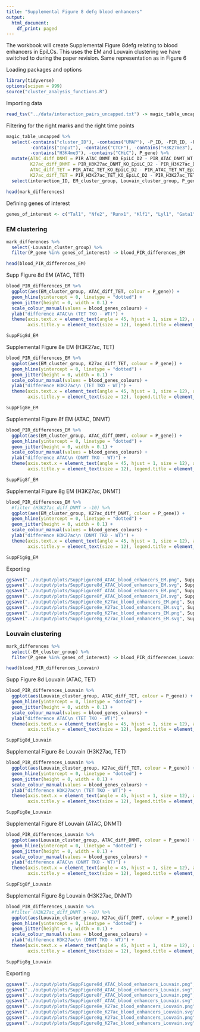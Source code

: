 ```yaml
---
title: "Supplemental Figure 8 defg blood enhancers"
output:
  html_document:
    df_print: paged
---
```


The workbook will create Supplemental Figure 8defg relating to blood enhancers in EpiLCs. This uses the EM and Louvain clustering we have switched to during the paper revision.
Same representation as in Figure 6


Loading packages and options

```r
library(tidyverse)
options(scipen = 999)
source("cluster_analysis_functions.R")
```


Importing data

```r
read_tsv("../data/interaction_pairs_uncapped.txt") -> magic_table_uncapped
```

Filtering for the right marks and the right time points

```r
magic_table_uncapped %>% 
  select(-contains("cluster_ID"), -contains("UMAP"), -P_ID, -PIR_ID, -PIR_gene, -contains("_ES_"), - contains("_hmC_"), -contains("mC"),
         -contains("Input"), -contains("CTCF"), -contains("H3K27me3"), -contains("H3K4me1"), -contains("RNA"), -contains("P_"),
         -contains("H3K4me3"), -contains("CHiC"), P_gene) %>% 
  mutate(ATAC_diff_DNMT = PIR_ATAC_DNMT_KO_EpiLC_D2 - PIR_ATAC_DNMT_WT_EpiLC_D2,
         K27ac_diff_DNMT = PIR_H3K27ac_DNMT_KO_EpiLC_D2 - PIR_H3K27ac_DNMT_WT_EpiLC_D2,
         ATAC_diff_TET = PIR_ATAC_TET_KO_EpiLC_D2 - PIR_ATAC_TET_WT_EpiLC_D2,
         K27ac_diff_TET = PIR_H3K27ac_TET_KO_EpiLC_D2 - PIR_H3K27ac_TET_WT_EpiLC_D2) %>% 
  select(interaction_ID, EM_cluster_group, Louvain_cluster_group, P_gene, contains("diff")) -> mark_differences

head(mark_differences)
```

Defining genes of interest

```r
genes_of_interest <- c("Tal1", "Nfe2", "Runx1", "Klf1", "Lyl1", "Gata1")
```


### EM clustering

```r
mark_differences %>% 
  select(-Louvain_cluster_group) %>% 
  filter(P_gene %in% genes_of_interest) -> blood_PIR_differences_EM

head(blood_PIR_differences_EM)
```

Supp Figure 8d EM (ATAC, TET)

```r
blood_PIR_differences_EM %>% 
  ggplot(aes(EM_cluster_group, ATAC_diff_TET, colour = P_gene)) +
  geom_hline(yintercept = 0, linetype = "dotted") +
  geom_jitter(height = 0, width = 0.1) +
  scale_colour_manual(values = blood_genes_colours) +
  ylab("difference ATAC\n (TET TKO - WT)") +
  theme(axis.text.x = element_text(angle = 45, hjust = 1, size = 12), axis.title.x = element_blank(), 
        axis.title.y = element_text(size = 12), legend.title = element_blank()) -> SuppFig8d_EM

SuppFig8d_EM
```

Supplemental Figure 8e EM (H3K27ac, TET)

```r
blood_PIR_differences_EM %>% 
  ggplot(aes(EM_cluster_group, K27ac_diff_TET, colour = P_gene)) +
  geom_hline(yintercept = 0, linetype = "dotted") +
  geom_jitter(height = 0, width = 0.1) +
  scale_colour_manual(values = blood_genes_colours) +
  ylab("difference H3K27ac\n (TET TKO - WT)") +
  theme(axis.text.x = element_text(angle = 45, hjust = 1, size = 12), axis.title.x = element_blank(), 
        axis.title.y = element_text(size = 12), legend.title = element_blank()) -> SuppFig8e_EM

SuppFig8e_EM
```
Supplemental Figure 8f EM (ATAC, DNMT)

```r
blood_PIR_differences_EM %>% 
  ggplot(aes(EM_cluster_group, ATAC_diff_DNMT, colour = P_gene)) +
  geom_hline(yintercept = 0, linetype = "dotted") +
  geom_jitter(height = 0, width = 0.1) +
  scale_colour_manual(values = blood_genes_colours) +
  ylab("difference ATAC\n (DNMT TKO - WT)") +
  theme(axis.text.x = element_text(angle = 45, hjust = 1, size = 12), axis.title.x = element_blank(), 
        axis.title.y = element_text(size = 12), legend.title = element_blank()) -> SuppFig8f_EM

SuppFig8f_EM
```

Supplemental Figure 8g EM (H3K27ac, DNMT)

```r
blood_PIR_differences_EM %>% 
  #filter (H3K27ac_diff_DNMT > -10) %>% 
  ggplot(aes(EM_cluster_group, K27ac_diff_DNMT, colour = P_gene)) +
  geom_hline(yintercept = 0, linetype = "dotted") +
  geom_jitter(height = 0, width = 0.1) +
  scale_colour_manual(values = blood_genes_colours) +
  ylab("difference H3K27ac\n (DNMT TKO - WT)") +
  theme(axis.text.x = element_text(angle = 45, hjust = 1, size = 12), axis.title.x = element_blank(), 
        axis.title.y = element_text(size = 12), legend.title = element_blank()) -> SuppFig8g_EM

SuppFig8g_EM
```
Exporting

```r
ggsave("../output/plots/SuppFigure8d_ATAC_blood_enhancers_EM.png", SuppFig8d_EM, width = 5, height = 5, units = "in")
ggsave("../output/plots/SuppFigure8d_ATAC_blood_enhancers_EM.svg", SuppFig8d_EM, width = 5, height = 5, units = "in")
ggsave("../output/plots/SuppFigure8f_ATAC_blood_enhancers_EM.png", SuppFig8f_EM, width = 5, height = 5, units = "in")
ggsave("../output/plots/SuppFigure8f_ATAC_blood_enhancers_EM.svg", SuppFig8f_EM, width = 5, height = 5, units = "in")
ggsave("../output/plots/SuppFigure8e_K27ac_blood_enhancers_EM.png", SuppFig8e_EM, width = 5, height = 5, units = "in")
ggsave("../output/plots/SuppFigure8e_K27ac_blood_enhancers_EM.svg", SuppFig8e_EM, width = 5, height = 5, units = "in")
ggsave("../output/plots/SuppFigure8g_K27ac_blood_enhancers_EM.png", SuppFig8g_EM, width = 5, height = 5, units = "in")
ggsave("../output/plots/SuppFigure8g_K27ac_blood_enhancers_EM.svg", SuppFig8g_EM, width = 5, height = 5, units = "in")
```


### Louvain clustering

```r
mark_differences %>% 
  select(-EM_cluster_group) %>% 
  filter(P_gene %in% genes_of_interest) -> blood_PIR_differences_Louvain

head(blood_PIR_differences_Louvain)
```

Supp Figure 8d Louvain (ATAC, TET)

```r
blood_PIR_differences_Louvain %>% 
  ggplot(aes(Louvain_cluster_group, ATAC_diff_TET, colour = P_gene)) +
  geom_hline(yintercept = 0, linetype = "dotted") +
  geom_jitter(height = 0, width = 0.1) +
  scale_colour_manual(values = blood_genes_colours) +
  ylab("difference ATAC\n (TET TKO - WT)") +
  theme(axis.text.x = element_text(angle = 45, hjust = 1, size = 12), axis.title.x = element_blank(), 
        axis.title.y = element_text(size = 12), legend.title = element_blank()) -> SuppFig8d_Louvain

SuppFig8d_Louvain
```

Supplemental Figure 8e Louvain (H3K27ac, TET)

```r
blood_PIR_differences_Louvain %>% 
  ggplot(aes(Louvain_cluster_group, K27ac_diff_TET, colour = P_gene)) +
  geom_hline(yintercept = 0, linetype = "dotted") +
  geom_jitter(height = 0, width = 0.1) +
  scale_colour_manual(values = blood_genes_colours) +
  ylab("difference H3K27ac\n (TET TKO - WT)") +
  theme(axis.text.x = element_text(angle = 45, hjust = 1, size = 12), axis.title.x = element_blank(), 
        axis.title.y = element_text(size = 12), legend.title = element_blank()) -> SuppFig8e_Louvain

SuppFig8e_Louvain
```
Supplemental Figure 8f Louvain (ATAC, DNMT)

```r
blood_PIR_differences_Louvain %>% 
  ggplot(aes(Louvain_cluster_group, ATAC_diff_DNMT, colour = P_gene)) +
  geom_hline(yintercept = 0, linetype = "dotted") +
  geom_jitter(height = 0, width = 0.1) +
  scale_colour_manual(values = blood_genes_colours) +
  ylab("difference ATAC\n (DNMT TKO - WT)") +
  theme(axis.text.x = element_text(angle = 45, hjust = 1, size = 12), axis.title.x = element_blank(), 
        axis.title.y = element_text(size = 12), legend.title = element_blank()) -> SuppFig8f_Louvain

SuppFig8f_Louvain
```

Supplemental Figure 8g Louvain (H3K27ac, DNMT)

```r
blood_PIR_differences_Louvain %>% 
  #filter (H3K27ac_diff_DNMT > -10) %>% 
  ggplot(aes(Louvain_cluster_group, K27ac_diff_DNMT, colour = P_gene)) +
  geom_hline(yintercept = 0, linetype = "dotted") +
  geom_jitter(height = 0, width = 0.1) +
  scale_colour_manual(values = blood_genes_colours) +
  ylab("difference H3K27ac\n (DNMT TKO - WT)") +
  theme(axis.text.x = element_text(angle = 45, hjust = 1, size = 12), axis.title.x = element_blank(), 
        axis.title.y = element_text(size = 12), legend.title = element_blank()) -> SuppFig8g_Louvain

SuppFig8g_Louvain
```
Exporting

```r
ggsave("../output/plots/SuppFigure8d_ATAC_blood_enhancers_Louvain.png", SuppFig8d_Louvain, width = 5, height = 5, units = "in")
ggsave("../output/plots/SuppFigure8d_ATAC_blood_enhancers_Louvain.svg", SuppFig8d_Louvain, width = 5, height = 5, units = "in")
ggsave("../output/plots/SuppFigure8f_ATAC_blood_enhancers_Louvain.png", SuppFig8f_Louvain, width = 5, height = 5, units = "in")
ggsave("../output/plots/SuppFigure8f_ATAC_blood_enhancers_Louvain.svg", SuppFig8f_Louvain, width = 5, height = 5, units = "in")
ggsave("../output/plots/SuppFigure8e_K27ac_blood_enhancers_Louvain.png", SuppFig8e_Louvain, width = 5, height = 5, units = "in")
ggsave("../output/plots/SuppFigure8e_K27ac_blood_enhancers_Louvain.svg", SuppFig8e_Louvain, width = 5, height = 5, units = "in")
ggsave("../output/plots/SuppFigure8g_K27ac_blood_enhancers_Louvain.png", SuppFig8g_Louvain, width = 5, height = 5, units = "in")
ggsave("../output/plots/SuppFigure8g_K27ac_blood_enhancers_Louvain.svg", SuppFig8g_Louvain, width = 5, height = 5, units = "in")
```


